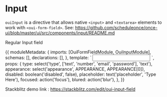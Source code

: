 
<Meta title="MDX FORM FIELD/Input" component={Input} />

# Input

`ouiInput` is a directive that allows native `<input>` and `<textarea>` elements to work with `<oui-form-field>`. See: https://github.com/scheduleonce/once-ui/blob/master/ui/src/components/input/README.md

Regular Input field

<Canvas>
  <Story
    name="Regular"
    parameters={{
      docs: {
        source: {
          code: ``,
        },
      },
    }}
  >
    {{
      moduleMetadata: {
        imports: [OuiFormFieldModule, OuiInputModule],
        schemas: [],
        declarations: [],
      },
      template: `<oui-form-field [appearance]="appearance"> <input [disabled]="disabled" (blur)="blured()" (focus)="focused()" [type]="type" oui-input [placeholder]="placeholder" /> </oui-form-field>`,
      props: {
        type: select('type', ['text', 'number', 'email', 'password'], 'text'),
        appearance: select('appearance', APPEARANCE, APPEARANCE[0]),
        disabled: boolean('disabled', false),
        placeholder: text('placeholder', 'Type Here'),
        focused: action('focus'),
        blured: action('blur'),
      },
    }}
  </Story>
</Canvas>

Stackblitz demo link : https://stackblitz.com/edit/oui-input-field

<ArgsTable of={OuiFormField} />
